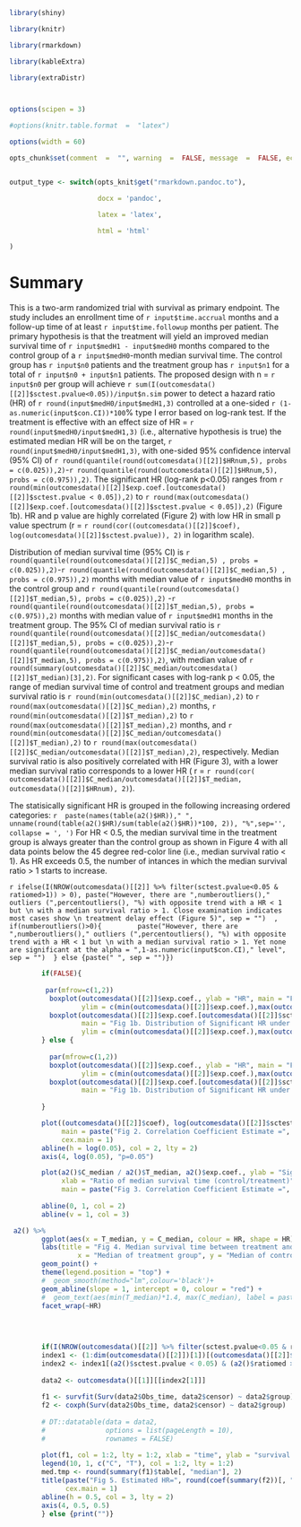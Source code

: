 


```r



library(shiny)

library(knitr)

library(rmarkdown)

library(kableExtra)

library(extraDistr)



options(scipen = 3)

#options(knitr.table.format  =  "latex")

```





```r

options(width = 60)

opts_chunk$set(comment  =  "", warning  =  FALSE, message  =  FALSE, echo  =  TRUE, tidy  =  FALSE, size = "small",fig.height = 5)



```







```r

output_type <- switch(opts_knit$get("rmarkdown.pandoc.to"),

                      docx = 'pandoc',

                      latex = 'latex',

                      html = 'html'

)

```

# Summary 


  This is a two-arm randomized trial with survival as primary endpoint. 
 The study includes an enrollment time of  `r input$time.accrual` 
 months and a follow-up time of at least `r input$time.followup` months per patient. 
 The primary hypothesis is that the treatment will yield an improved median
 survival time of `r input$medH1 - input$medH0` months compared to the
 control group of a `r input$medH0`-month median survival time.   The control group has `r input$n0 `
 patients and the treatment group has `r input$n1` for a total of `r input$n0 + input$n1` patients.
 	The proposed design with n = `r input$n0` per group will achieve
 `r sum(I(outcomesdata()[[2]]$sctest.pvalue<0.05))/input$n.sim` power to detect a hazard ratio (HR)
 of `r round(input$medH0/input$medH1,3) ` controlled at a one-sided `r (1-as.numeric(input$con.CI))*100`% type I error based on log-rank test.
 If the treatment is effective with an effect size of HR = `r round(input$medH0/input$medH1,3)` (i.e., alternative 
 hypothesis is true) the estimated median HR will be on the target, `r round(input$medH0/input$medH1,3) `, 
 with one-sided 95% confidence interval (95% CI) of `r round(quantile(round(outcomesdata()[[2]]$HRnum,5), probs = c(0.025)),2)`-`r round(quantile(round(outcomesdata()[[2]]$HRnum,5), probs = c(0.975)),2)`. 
 The significant HR (log-rank p<0.05) ranges from 
 `r round(min(outcomesdata()[[2]]$exp.coef.[outcomesdata()[[2]]$sctest.pvalue < 0.05]),2)`
 to `r round(max(outcomesdata()[[2]]$exp.coef.[outcomesdata()[[2]]$sctest.pvalue < 0.05]),2) ` (Figure 1b).
 HR and p value are highly correlated (Figure 2) with low HR in small p value spectrum (r = `r round(cor((outcomesdata()[[2]]$coef), log(outcomesdata()[[2]]$sctest.pvalue)), 2)` in logarithm scale).  
 
 Distribution of median survival time (95% CI) is `r round(quantile(round(outcomesdata()[[2]]$C_median,5) , probs = c(0.025)),2)`-`r round(quantile(round(outcomesdata()[[2]]$C_median,5) , probs = c(0.975)),2)` months with median value of `r input$medH0`  months in the control group and `r round(quantile(round(outcomesdata()[[2]]$T_median,5), probs = c(0.025)),2)`
-`r round(quantile(round(outcomesdata()[[2]]$T_median,5), probs = c(0.975)),2)` months with median value of `r input$medH1` months in the treatment group.
 The 95% CI of median survival ratio is `r round(quantile(round(outcomesdata()[[2]]$C_median/outcomesdata()[[2]]$T_median,5), probs = c(0.025)),2)`-`r round(quantile(round(outcomesdata()[[2]]$C_median/outcomesdata()[[2]]$T_median,5), probs = c(0.975)),2)`, with median value of `r round(summary(outcomesdata()[[2]]$C_median/outcomesdata()[[2]]$T_median)[3],2)`. For significant cases with log-rank p < 0.05, the range of median survival time of control and treatment groups and median survival ratio is `r round(min(outcomesdata()[[2]]$C_median),2)` to `r round(max(outcomesdata()[[2]]$C_median),2)` months,
 `r round(min(outcomesdata()[[2]]$T_median),2)` to `r round(max(outcomesdata()[[2]]$T_median),2)` months, and 
 `r round(min(outcomesdata()[[2]]$C_median/outcomesdata()[[2]]$T_median),2)`
 to `r round(max(outcomesdata()[[2]]$C_median/outcomesdata()[[2]]$T_median),2)`, respectively.
 Median survival ratio is also positively correlated with
 HR (Figure 3), with a lower median survival ratio corresponds to a lower HR ( r =
 `r round(cor( outcomesdata()[[2]]$C_median/outcomesdata()[[2]]$T_median, outcomesdata()[[2]]$HRnum), 2)`).
 
 The statisically significant HR is grouped in the following increasing ordered categories: 
     `r  paste(names(table(a2()$HR))," ", unname(round(table(a2()$HR)/sum(table(a2()$HR))*100, 2)), "%",sep='', collapse = ', ') `
 For HR < 0.5, the median survival time in the treatment group is always greater than
 the control group as shown in Figure 4 with all data points below the 45 degree red-color line 
 (i.e., median survival ratio < 1). As HR exceeds 0.5, the number of intances in which the median survival 
 ratio > 1 starts to increase.
              
`r ifelse(I(NROW(outcomesdata()[[2]] %>% filter(sctest.pvalue<0.05 & ratiomed>1)) > 0), paste("However, there are ",numberoutliers()," outliers (",percentoutliers(), "%) with opposite trend with a HR < 1 but \n with a median survival ratio > 1. Close examination indicates most cases show \n treatment delay effect (Figure 5)", sep = "")  , if(numberoutliers()>0){         paste("However, there are ",numberoutliers()," outliers (",percentoutliers(), "%) with opposite trend with a HR < 1 but \n with a median survival ratio > 1. Yet none are significant at the alpha = ",1-as.numeric(input$con.CI)," level", sep = "")  } else {paste(" ", sep = "")})`


 
```r
        
        if(FALSE){
          
         par(mfrow=c(1,2))
          boxplot(outcomesdata()[[2]]$exp.coef., ylab = "HR", main = "Fig 1a. Distribution of HR under H1", cex.main = .65, 
                  ylim = c(min(outcomesdata()[[2]]$exp.coef.),max(outcomesdata()[[2]]$exp.coef.)))
          boxplot(outcomesdata()[[2]]$exp.coef.[outcomesdata()[[2]]$sctest.pvalue < 0.05], ylab = "HR (p < 0.05)", 
                  main = "Fig 1b. Distribution of Significant HR under H1", cex.main = .65, 
                  ylim = c(min(outcomesdata()[[2]]$exp.coef.),max(outcomesdata()[[2]]$exp.coef.)))
        } else {
          
          par(mfrow=c(1,2))
          boxplot(outcomesdata()[[2]]$exp.coef., ylab = "HR", main = "Fig 1a. Distribution of HR under H1", cex.main = .65, 
                  ylim = c(min(outcomesdata()[[2]]$exp.coef.),max(outcomesdata()[[2]]$exp.coef.)))
          boxplot(outcomesdata()[[2]]$exp.coef.[outcomesdata()[[2]]$sctest.pvalue < 0.05], ylab = "HR (p < 0.05)", 
                  main = "Fig 1b. Distribution of Significant HR under H1", cex.main = .65 )
          
        }

```

```r
        plot((outcomesdata()[[2]]$coef), log(outcomesdata()[[2]]$sctest.pvalue), xlab = "log(HR)", ylab = "log(p)", 
             main = paste("Fig 2. Correlation Coefficient Estimate =", round(cor((outcomesdata()[[2]]$coef), log(outcomesdata()[[2]]$sctest.pvalue)), 2)),
             cex.main = 1)
        abline(h = log(0.05), col = 2, lty = 2)
        axis(4, log(0.05), "p=0.05")

```

```r

        plot(a2()$C_median / a2()$T_median, a2()$exp.coef., ylab = "Significant HR (p<0.05)", 
             xlab = "Ratio of median survival time (control/treatment)",
             main = paste("Fig 3. Correlation Coefficient Estimate =", round(cor(a2()$C_median / a2()$T_median, 
                                                                          log(a2()$sctest.pvalue)), 2)), cex.main = 1)
        abline(0, 1, col = 2)
        abline(v = 1, col = 3) 

```

```r
   
 a2() %>%
        ggplot(aes(x = T_median, y = C_median, colour = HR, shape = HR)) +
        labs(title = "Fig 4. Median survival time between treatment and control stratified by (significant) HR",
                 x = "Median of treatment group", y = "Median of control group") +
        geom_point() +
        theme(legend.position = "top") +
        #  geom_smooth(method="lm",colour='black')+
        geom_abline(slope = 1, intercept = 0, colour = "red") +
        #  geom_text(aes(min(T_median)*1.4, max(C_median), label = paste('Int=',intercept,"Slope =", slope, "\n")))+
        facet_wrap(~HR) 
       
 
      

```

```r
   
        if(I(NROW(outcomesdata()[[2]] %>% filter(sctest.pvalue<0.05 & ratiomed>1)) >0) ){  
        index1 <- (1:dim(outcomesdata()[[2]])[1])[(outcomesdata()[[2]]$sctest.pvalue < 0.05) & (outcomesdata()[[2]]$coef < 0)]
        index2 <- index1[(a2()$sctest.pvalue < 0.05) & (a2()$ratiomed > 1)  & (a2()$ratiomed == max(a2()$ratiomed))]
        
        data2 <- outcomesdata()[[1]][[index2[1]]]
        
        f1 <- survfit(Surv(data2$Obs_time, data2$censor) ~ data2$group)
        f2 <- coxph(Surv(data2$Obs_time, data2$censor) ~ data2$group)
        
        # DT::datatable(data = data2,
        #               options = list(pageLength = 10), 
        #               rownames = FALSE)  
        
        plot(f1, col = 1:2, lty = 1:2, xlab = "time", ylab = "survival probability")
        legend(10, 1, c("C", "T"), col = 1:2, lty = 1:2)
        med.tmp <- round(summary(f1)$table[, "median"], 2)
        title(paste("Fig 5. Estimated HR=", round(coef(summary(f2))[, "exp(coef)"], 2), "\n  Estimated median survival ratio=", round(med.tmp[1] / med.tmp[2], 2), "\n (", med.tmp[1], " in control versus ", med.tmp[2], " in treatment)", sep = ""),
              cex.main = 1)
        abline(h = 0.5, col = 3, lty = 2)
        axis(4, 0.5, 0.5)
        } else {print("")}
        
  
```
  
